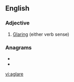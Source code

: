 ==English==

===Adjective===
{{en-adj|-}}

# {{label|en|postpositive}} [[glare|Glar]]ing (either verb sense)

===Anagrams===
* {{l|en|alegar}}
* {{l|en|laager}}

[[vi:aglare]]